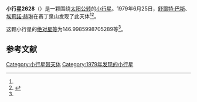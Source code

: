 {{Infobox planet
| bgcolour = #FFFFC0
| name = 2628 Kopal
| symbol = 
| image = 
| caption = 
| discovery = yes
| discovery_ref = 
| discoverer = [[舒爾特·巴斯|舒爾特·巴斯]]、[[埃莉諾·赫琳|埃莉諾·赫琳]]
| discovery_site = [[赛丁泉山|赛丁泉山]] 
| discovered = 1979年6月25日
| designations = yes
| mp_name = 
| named_after = 
| alt_names = 1979 MS8/ 1974 OO1 / 1975 WB1
| mp_category = [[主带小行星|主带小行星]]
| orbit_ref = <ref name="a">[http://ssd.jpl.nasa.gov/sbdb.cgi?sstr=2628 2628 Kopal] {{Wayback|url=http://ssd.jpl.nasa.gov/sbdb.cgi?sstr=2628 |date=20200820013929 }}，小行星數據庫瀏覽器（JPL Small-Body Database Browser）－[[美国国家航空航天局|美国国家航空航天局]]喷气推进实验室</ref>
| epoch = 2456400.5 (2013年4月18日更新)
| aphelion = {{convert|3.348287114601952|AU|km|3|abbr=on|lk=out}}
| perihelion = {{convert|2.46812840479436|AU|km|3|abbr=on}}
| semimajor = {{convert|2.908207759698156|AU|km|3|abbr=on}}
| eccentricity = 0.151323217
| period = 1811.492625 [[日|日]]<br />4.96[[儒略年|儒略年]]
| avg_speed = 
| inclination = 1.334755674914081
| asc_node = 206.6386576167756
| mean_anomaly = 
| arg_peri = 146.9985998705289
| satellites = 
| physical_characteristics = yes
| dimensions = 
| mass = 
| density = 
| surface_grav = 
| escape_velocity = 
| sidereal_day = 
| axial_tilt = 
| pole_ecliptic_lat = 
| pole_ecliptic_lon = 
| albedo = 
| temperatures= 
| temp_name1 = 
| mean_temp_1 = 
| max_temp_1 = 
| temp_name2 = 
| max_temp_2 = 
| spectral_type = 
| abs_magnitude = 146.9985998705289
}}

'''小行星2628'''（{{lang-en|2628 Kopal}}）是一颗围绕[[太阳|太阳]][[公转|公转]]的[[小行星|小行星]]。1979年6月25日，[[舒爾特·巴斯|舒爾特·巴斯]]、[[埃莉諾·赫琳|埃莉諾·赫琳]]在赛丁泉山发现了此天体<ref name="a" /><ref>{{cite news|title=小行星列表|url=http://cfa-www.harvard.edu/iau/lists/NumberedMPs.txt|accessdate=2013-07-08|newspaper=哈佛大学|archive-date=2008-05-17|archive-url=https://web.archive.org/web/20080517010638/http://cfa-www.harvard.edu/iau/lists/NumberedMPs.txt|dead-url=no}}</ref>。

这颗小行星的[[绝对星等|绝对星等]]为146.9985998705289等<ref name="a" />。

==参考文献==
{{reflist}}
{{Minor Planet Number|[[小行星2627|小行星2627]]|[[小行星2629|小行星2629]]}}

{{小天体}}

[[Category:小行星带天体|Category:小行星带天体]]
[[Category:1979年发现的小行星|Category:1979年发现的小行星]]

{{asteroid-stub}}